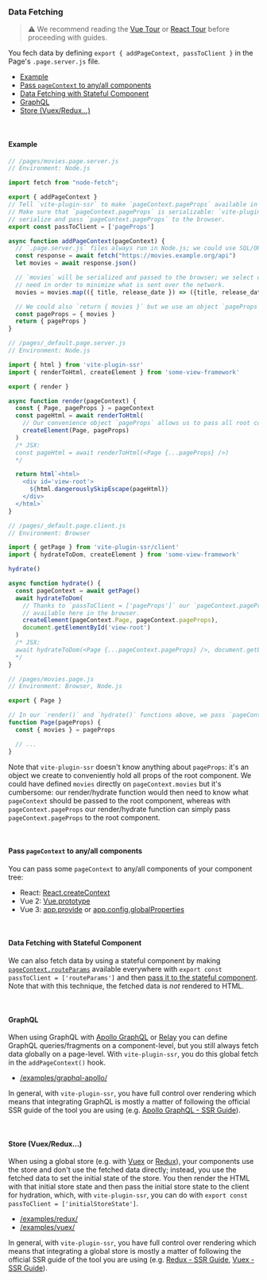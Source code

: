 ### Data Fetching

> :warning: We recommend reading the [Vue Tour](#vue-tour) or [React Tour](#react-tour) before proceeding with guides.

You fech data by defining `export { addPageContext, passToClient }` in the Page's `.page.server.js` file.

 - [Example](#example)
 - [Pass `pageContext` to any/all components](#pass-pagecontext-to-anyall-components)
 - [Data Fetching with Stateful Component](#data-fetching-with-stateful-component)
 - [GraphQL](#graphql)
 - [Store (Vuex/Redux...)](#store-vuexredux)

<br/>

#### Example

```js
// /pages/movies.page.server.js
// Environment: Node.js

import fetch from "node-fetch";

export { addPageContext }
// Tell `vite-plugin-ssr` to make `pageContext.pageProps` available in the browser.
// Make sure that `pageContext.pageProps` is serializable: `vite-plugin-ssr` will
// serialize and pass `pageContext.pageProps` to the browser.
export const passToClient = ['pageProps']

async function addPageContext(pageContext) {
  // `.page.server.js` files always run in Node.js; we could use SQL/ORM queries here.
  const response = await fetch("https://movies.example.org/api")
  let movies = await response.json()

  // `movies` will be serialized and passed to the browser; we select only the data we
  // need in order to minimize what is sent over the network.
  movies = movies.map(({ title, release_date }) => ({title, release_date}))

  // We could also `return { movies }` but we use an object `pageProps` as convenience.
  const pageProps = { movies }
  return { pageProps }
}
```
```js
// /pages/_default.page.server.js
// Environment: Node.js

import { html } from 'vite-plugin-ssr'
import { renderToHtml, createElement } from 'some-view-framework'

export { render }

async function render(pageContext) {
  const { Page, pageProps } = pageContext
  const pageHtml = await renderToHtml(
    // Our convenience object `pageProps` allows us to pass all root component props at once.
    createElement(Page, pageProps)
  )
  /* JSX:
  const pageHtml = await renderToHtml(<Page {...pageProps} />)
  */

  return html`<html>
    <div id='view-root'>
      ${html.dangerouslySkipEscape(pageHtml)}
    </div>
  </html>`
}
```
```js
// /pages/_default.page.client.js
// Environment: Browser

import { getPage } from 'vite-plugin-ssr/client'
import { hydrateToDom, createElement } from 'some-view-framework'

hydrate()

async function hydrate() {
  const pageContext = await getPage()
  await hydrateToDom(
    // Thanks to `passToClient = ['pageProps']` our `pageContext.pageProps` is
    // available here in the browser.
    createElement(pageContext.Page, pageContext.pageProps),
    document.getElementById('view-root')
  )
  /* JSX:
  await hydrateToDom(<Page {...pageContext.pageProps} />, document.getElementById('view-root'))
  */
}
```
```js
// /pages/movies.page.js
// Environment: Browser, Node.js

export { Page }

// In our `render()` and `hydrate()` functions above, we pass `pageContext.pageProps` to `Page`
function Page(pageProps) {
  const { movies } = pageProps

  // ...
}
```

Note that `vite-plugin-ssr` doesn't know anything about `pageProps`: it's an object we create to
conveniently hold all props of the root component.
We could have defined `movies` directly on `pageContext.movies` but it's cumbersome:
our render/hydrate function would then need to know what `pageContext` should be passed to the root component, whereas with `pageContext.pageProps` our render/hydrate function can simply pass `pageContext.pageProps` to the root component.

<br/>

#### Pass `pageContext` to any/all components

You can pass some `pageContext` to any/all components of your component tree:
 - React: [React.createContext](https://reactjs.org/docs/context.html)
 - Vue 2: [Vue.prototype](https://vuejs.org/v2/cookbook/adding-instance-properties.html#Base-Example)
 - Vue 3: [app.provide](https://v3.vuejs.org/api/application-api.html#provide) or [app.config.globalProperties](https://v3.vuejs.org/guide/migration/global-api.html#vue-prototype-replaced-by-config-globalproperties)

<br/>

#### Data Fetching with Stateful Component

We can also fetch data by using a stateful component by making [`pageContext.routeParams`](#pagecontext) available everywhere with `export const passToClient = ['routeParams']` and then [pass it to the stateful component](#pass-pagecontext-to-anyall-components). Note that with this technique, the fetched data is *not* rendered to HTML.

<br/>

#### GraphQL

When using GraphQL with [Apollo GraphQL](https://www.apollographql.com/) or [Relay](https://relay.dev/) you can define GraphQL queries/fragments on a component-level, but you still always fetch data globally on a page-level. With `vite-plugin-ssr`, you do this global fetch in the `addPageContext()` hook.
 - [/examples/graphql-apollo/](examples/graphql-apollo/)

In general, with `vite-plugin-ssr`, you have full control over rendering which means that integrating GraphQL is mostly a matter of following the official SSR guide of the tool you are using (e.g. [Apollo GraphQL - SSR Guide](https://www.apollographql.com/docs/react/performance/server-side-rendering/)).

<br/>

#### Store (Vuex/Redux...)

When using a global store (e.g. with [Vuex](https://vuex.vuejs.org/) or [Redux](https://redux.js.org/)), your components use the store and don't use the fetched data directly; instead, you use the fetched data to set the initial state of the store. You then render the HTML with that initial store state and then pass the initial store state to the client for hydration, which, with `vite-plugin-ssr`, you can do with `export const passToClient = ['initialStoreState']`.
 - [/examples/redux/](examples/redux/)
 - [/examples/vuex/](examples/vuex/)

In general, with `vite-plugin-ssr`, you have full control over rendering which means that integrating a global store is mostly a matter of following the official SSR guide of the tool you are using (e.g. [Redux - SSR Guide](https://redux.js.org/recipes/server-rendering), [Vuex - SSR Guide](https://ssr.vuejs.org/guide/data.html#data-store)).
